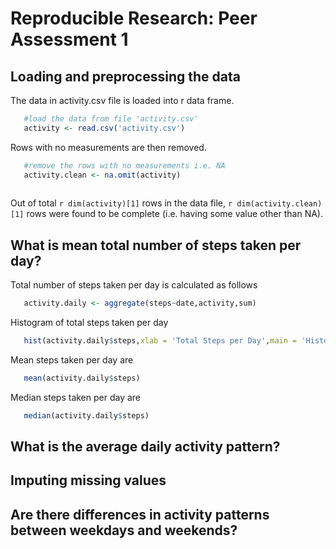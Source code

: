 # Reproducible Research: Peer Assessment 1


## Loading and preprocessing the data
The data in activity.csv file is loaded into r data frame. 
```r
   #load the data from file 'activity.csv'
   activity <- read.csv('activity.csv')
```
Rows with no measurements are then removed.
```r
   #remove the rows with no measurements i.e. NA
   activity.clean <- na.omit(activity)
   
```
Out of total `r dim(activity)[1]` rows in the data file, `r dim(activity.clean)[1]` rows were found to be complete (i.e. having some value other than NA).

## What is mean total number of steps taken per day?

Total number of steps taken per day is calculated as follows
```r
   activity.daily <- aggregate(steps~date,activity,sum)
```

Histogram of total steps taken per day
```r
   hist(activity.daily$steps,xlab = 'Total Steps per Day',main = 'Histogram of Total Steps per Day')
```

Mean steps taken per day are 
```r
   mean(activity.daily$steps)
```

Median steps taken per day are 
```r
   median(activity.daily$steps)
```


## What is the average daily activity pattern?



## Imputing missing values



## Are there differences in activity patterns between weekdays and weekends?
